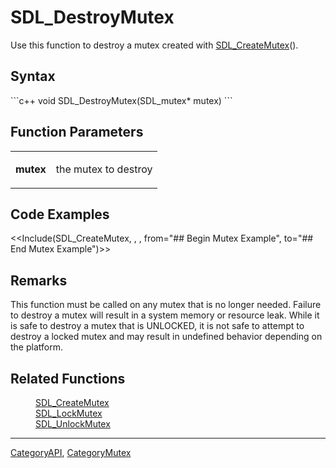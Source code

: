 <!-- pragma section-numbers off -->
<!-- pragma camelcase off -->

= SDL_DestroyMutex =
Use this function to destroy a mutex created with [[SDL_CreateMutex]]().


== Syntax ==
```c++
void SDL_DestroyMutex(SDL_mutex* mutex)
```

== Function Parameters ==
{|
|'''mutex''' 
|the mutex to destroy
|}


== Code Examples ==
<<Include(SDL_CreateMutex, , , from="## Begin Mutex Example", to="## End Mutex Example")>>

== Remarks ==
This function must be called on any mutex that is no longer needed. Failure to destroy a mutex will result in a system memory or resource leak. While it is safe to destroy a mutex that is UNLOCKED, it is not safe to attempt to destroy a locked mutex and may result in undefined behavior depending on the platform.

== Related Functions ==
:[[SDL_CreateMutex]]
:[[SDL_LockMutex]]
:[[SDL_UnlockMutex]]

----
[[CategoryAPI]], [[CategoryMutex]]
